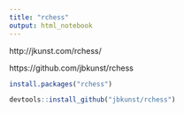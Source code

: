 ```yaml
---
title: "rchess"
output: html_notebook
---
```




http://jkunst.com/rchess/

https://github.com/jbkunst/rchess



```r
install.packages("rchess")
```

```r
devtools::install_github("jbkunst/rchess")
```

